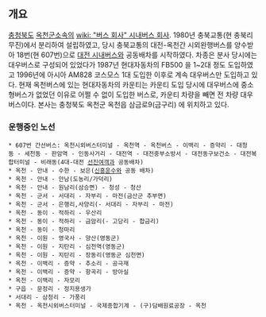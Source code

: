 == 개요 ==
[[충청북도]] [[옥천군]]소속의 [[wiki: "버스 회사" 시내버스 회사]].
1980년 충북교통(현 충북리무진)에서 분리하여 설립하였고, 당시 충북교통의 대전-옥천간 시외완행버스를 양수받아 18번(현 607번)으로 [[대전 시내버스]]와 공동배차를 시작하였다. 
차종은 분사 당시에는 대우버스로 구성되어 있었다가 1987년 현대자동차의 FB500 을 1~2대 정도 도입하였고 1996년에 아시아 AM828 코스모스 1대 도입한 이후로 계속 대우버스만 도입하고 있다. 현재 옥천버스에 있는 현대자동차의 카운티는 카운티 도입 당시에 대우버스에 중소형버스가 없었던 이유로 어쩔 수 없이 도입한 버스로, 카운티 차량을 빼면 전 차량 대우버스이다. 
본사는 충청북도 옥천군 옥천읍 삼금로9(금구리) 에 위치하고 있다. 

=== 운행중인 노선 ===
 * 607번 간선버스: 옥천시외버스터미널 - 옥천역 - 옥천버스 - 이백리 - 증약리 - 대청동 - 세천동 - 판암역 - 인동사거리 - 대전역 - 대전중부소방서 - 대전동구보건소 - 대전복합터미널 - 비래동(4대-대전 [[선진여객]]과 공동배차)
 * 옥천 - 안내 - 수한 - 보은([[신흥운수]]와 공동 배차)
 * 옥천 - 안내 - 안남(도농리/가덕리)
 * 옥천 - 안내 - 원남리(삼승면) - 청성 - 청산
 * 옥천 - 군서 - 서대리 - 자부리 - 마전(금산군 추부면)
 * 옥천 - 군서 - 은행리,사양리(- 서대리 - 자부리 - 마전)
 * 옥천 - 동이 - 적하리 - 우산리
 * 옥천 - 동이 - 적하리 - 금암리(- 고당리 - 합금리)
 * 옥천 - 동이 - 청마리
 * 옥천 - 이원 - 영국사 - 양산(영동군)
 * 옥천 - 이원 - 지탄리 - 심천역(영동군)
 * 옥천 - 이원 - 지탄리 - 장동리(영동군 심천면)
 * 옥천 - 이백리 - 증약 - 추소리 - 공극재
 * 옥천 - 이백리 - 증약 - 항곡리 - 방아실
 * 옥천 - 이백리 - 자모리 
 * 구읍 - 문정리 - 정지용생가
 * 서대리 - 삼청리 - 가풍리
 * 옥천 - 옥천시외버스터미널 - 국제종합기계 - (구)담배원료공장 - 옥천
